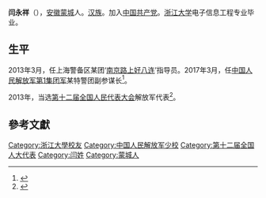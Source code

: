 '''闫永祥'''（{{bd|1986年|4月|}}），[[安徽|安徽]][[蒙城|蒙城]]人。[[汉族|汉族]]。加入[[中国共产党|中国共产党]]。[[浙江大学|浙江大学]]电子信息工程专业毕业。

==生平==
2013年3月，任上海警备区某团‘[[南京路上好八连|南京路上好八连]]’指导员。2017年3月，任[[中国人民解放军第1集团军|中国人民解放军第1集团军]]某特警团副参谋长<ref>{{cite news|title=原“南京路上好八连”指导员闫永祥履新第1集团军某特警团|url=http://www.thepaper.cn/newsDetail_forward_1632299|accessdate=2017-03-05|newspaper=澎湃新闻|archive-date=2020-11-05|archive-url=https://web.archive.org/web/20201105033705/http://www.thepaper.cn/newsDetail_forward_1632299|dead-url=no}}</ref>。

2013年，当选[[第十二届全国人民代表大会|第十二届全国人民代表大会]]解放军代表<ref>{{cite news|title=全国人大代表信息-闫永祥|url= http://210.82.31.1:8084/delegate/viewDelegate.action?dbid=122812|accessdate=2013-04-05|newspaper=全国人大网|archive-url=https://web.archive.org/web/20170306134240/http://www.npc.gov.cn/delegate/viewDelegate.action?dbid=122812|archive-date=2017-03-06|dead-url=yes}}</ref>。

==參考文獻==
{{reflist}}

{{Authority control}}
{{DEFAULTSORT:Y}}
[[Category:浙江大學校友|Category:浙江大學校友]]
[[Category:中国人民解放军少校|Category:中国人民解放军少校]]
[[Category:第十二届全国人大代表|Category:第十二届全国人大代表]]
[[Category:闫姓|Category:闫姓]]
[[Category:蒙城人|Category:蒙城人]]